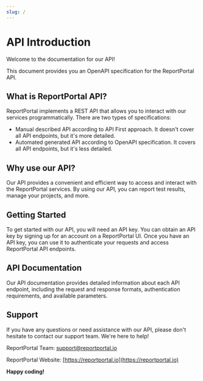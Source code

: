 ```yaml
---
slug: /
---
```

# API Introduction

Welcome to the documentation for our API!

This document provides you an OpenAPI specification for the ReportPortal API.

## What is ReportPortal API?

ReportPortal implements a REST API that allows you to interact with our services programmatically.
There are two types of specifications:

- Manual described API according to API First approach. It doesn't cover all API endpoints, but it's more detailed.
- Automated generated API according to OpenAPI specification. It covers all API endpoints, but it's less detailed.

## Why use our API?

Our API provides a convenient and efficient way to access and interact with the ReportPortal services.
By using our API, you can report test results, manage your projects, and more.

## Getting Started

To get started with our API, you will need an API key.
You can obtain an API key by signing up for an account on a ReportPortal UI.
Once you have an API key, you can use it to authenticate your requests and access ReportPortal API endpoints.

## API Documentation

Our API documentation provides detailed information about each API endpoint,
including the request and response formats, authentication requirements,
and available parameters.

## Support

If you have any questions or need assistance with our API, please don't
hesitate to contact our support team. We're here to help!

ReportPortal Team: [support@reportportal.io](mailto:support@reportportal.io)

ReportPortal Website: [https://reportportal.io](https://reportportal.io)

**Happy coding!**
